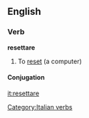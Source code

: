 ==English==

===Verb===
'''resettare''' {{transitive}}

#{{computing|lang=it}} To [[reset]] (a computer)

====Conjugation====
{{it-conj-are|resett|avere}}

[[Category:Italian verbs]]

[[it:resettare]]